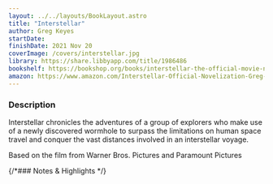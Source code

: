 ```yaml
---
layout: ../../layouts/BookLayout.astro
title: "Interstellar"
author: Greg Keyes
startDate:
finishDate: 2021 Nov 20
coverImage: /covers/interstellar.jpg
library: https://share.libbyapp.com/title/1986486
bookshelf: https://bookshop.org/books/interstellar-the-official-movie-novelization/9781783293698
amazon: https://www.amazon.com/Interstellar-Official-Novelization-Greg-Keyes/dp/1783293691/
---
```


<ReadingTime
  startDate  = {frontmatter.startDate}
  finishDate = {frontmatter.finishDate}
/>

### Description
Interstellar chronicles the adventures of a group of explorers who make use of a newly discovered wormhole to surpass the limitations on human space travel and conquer the vast distances involved in an interstellar voyage.

Based on the film from Warner Bros. Pictures and Paramount Pictures

{/*### Notes & Highlights */}

<BuyBook
  library   = {frontmatter.library}
  bookshelf = {frontmatter.bookshelf}
  amazon    = {frontmatter.amazon}
/>
